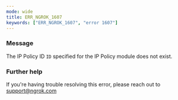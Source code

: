 ```yaml
---
mode: wide
title: ERR_NGROK_1607
keywords: ["ERR_NGROK_1607", "error 1607"]
---
```



### Message

The IP Policy ID `ID` specified for the IP Policy module does not exist.

<ErrorDetails />

### Further help

If you're having trouble resolving this error, please reach out to [support@ngrok.com](mailto:support@ngrok.com?subject=Help%20with%20ERR_NGROK_1607)
